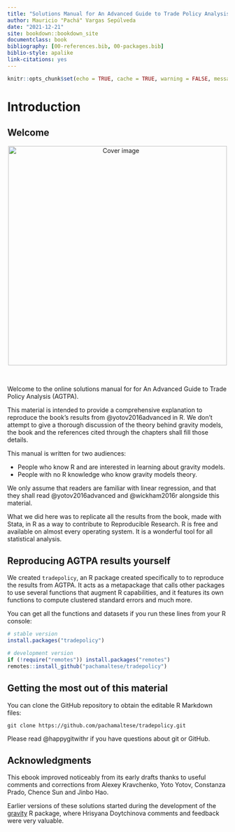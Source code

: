 ```yaml
---
title: "Solutions Manual for An Advanced Guide to Trade Policy Analysis in R"
author: Mauricio "Pachá" Vargas Sepúlveda
date: "2021-12-21"
site: bookdown::bookdown_site
documentclass: book
bibliography: [00-references.bib, 00-packages.bib]
biblio-style: apalike
link-citations: yes
---
```


```r
knitr::opts_chunk$set(echo = TRUE, cache = TRUE, warning = FALSE, message = FALSE)
```

# Introduction {#intro}

## Welcome

<center>
<img src="cover.png" height="500" alt="Cover image" />
</center>

</br>

Welcome to the online solutions manual for for An Advanced Guide to Trade 
Policy Analysis (AGTPA).

This material is intended to provide a comprehensive explanation to reproduce 
the book's results from @yotov2016advanced in R. We don’t attempt to give a 
thorough discussion of the theory behind gravity models, the book and the 
references cited through the chapters shall fill those details.

This manual is written for two audiences:

* People who know R and are interested in learning about gravity models.
* People with no R knowledge who know gravity models theory.

We only assume that readers are familiar with linear regression, and that they 
shall read @yotov2016advanced and @wickham2016r alongside this material.

What we did here was to replicate all the results from the book, made with 
Stata, in R as a way to contribute to Reproducible Research. R is free and 
available on almost every operating system. It is a wonderful tool for all 
statistical analysis.

## Reproducing AGTPA results yourself

We created `tradepolicy`, an R package created specifically to to reproduce the 
results from AGTPA. It acts as a metapackage that calls other packages to use 
several functions that augment R capabilities, and it features its own functions
to compute clustered standard errors and much more.

You can get all the functions and datasets if you run these lines from your R 
console:

```r
# stable version
install.packages("tradepolicy")

# development version
if (!require("remotes")) install.packages("remotes")
remotes::install_github("pachamaltese/tradepolicy")
```

## Getting the most out of this material

You can clone the GitHub repository to obtain the editable R Markdown files:

```
git clone https://github.com/pachamaltese/tradepolicy.git
```

Please read @happygitwithr if you have questions about git or GitHub.

## Acknowledgments

This ebook improved noticeably from its early drafts thanks to useful comments 
and corrections from Alexey Kravchenko, Yoto Yotov, Constanza Prado, Chence Sun 
and Jinbo Hao.

Earlier versions of these solutions started during the development of the [gravity](https://cran.r-project.org/package=gravity) R package, where Hrisyana 
Doytchinova comments and feedback were very valuable.
